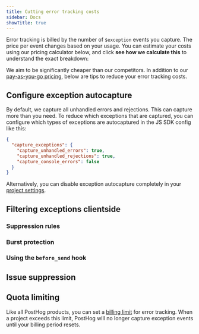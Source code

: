 ```yaml
---
title: Cutting error tracking costs
sidebar: Docs
showTitle: true
---
```


Error tracking is billed by the number of `$exception` events you capture. The price per event changes based on your usage. You can estimate your costs using our pricing calculator below, and click **see how we calculate this** to understand the exact breakdown:


<Pricing productType="error_tracking" />

<!-- The full pricing breakdown is as follows: -->

<!-- | Allocation | Price | Your selection | Subtotal | -->
<!-- |------------|-------|----------------|----------| -->
<!-- | First 100k exceptions | $0.000000/exception | 100,000 | $0 | -->
<!-- | 100-325k | $0.000370/exception | 0 | $0 | -->
<!-- | 325-10 million | $0.000140/exception | 0 | $0 | -->
<!-- | 10 million+ | $0.000115/exception | 0 | $0 | -->


We aim to be significantly cheaper than our competitors. In addition to our [pay-as-you-go pricing](/pricing), below are tips to reduce your error tracking costs.

## Configure exception autocapture

By default, we capture all unhandled errors and rejections. This can capture more than you need. To reduce which exceptions that are captured, you can configure which types of exceptions are autocaptured in the JS SDK config like this: 

```json
{
  "capture_exceptions": {
    "capture_unhandled_errors": true,
    "capture_unhandled_rejections": true,
    "capture_console_errors": false
  }
}
```

Alternatively, you can disable exception autocapture completely in your [project settings](https://us.posthog.com/error_tracking/configuration).

## Filtering exceptions clientside

### Suppression rules


<SuppressionRules />

### Burst protection


<BurstProtection />

### Using the `before_send` hook


<BeforeSendHook />

## Issue suppression


<IssueSuppression />

## Quota limiting

Like all PostHog products, you can set a [billing limit](https://us.posthog.com/organization/billing) for error tracking. When a project exceeds this limit, PostHog will no longer capture exception events until your billing period resets.
